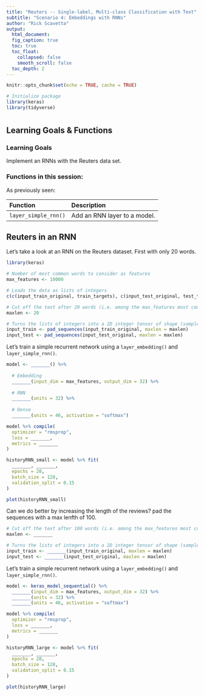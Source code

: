 ```yaml
---
title: "Reuters -- Single-label, Multi-class Classification with Text"
subtitle: "Scenario 4: Embeddings with RNNs"
author: "Rick Scavetta"
output:
  html_document:
  fig_caption: true
  toc: true
  toc_float:
    collapsed: false
    smooth_scroll: false
  toc_depth: 2
---
```


```r
knitr::opts_chunk$set(echo = TRUE, cache = TRUE)

# Initialize package
library(keras)
library(tidyverse)
```

# {.tabset .tabset-fade .tabset-pills}

## Learning Goals & Functions

### Learning Goals

Implement an RNNs with the Reuters data set.

### Functions in this session:

As previously seen:

| Function             | Description                  |
|:---------------------|:-----------------------------|
| `layer_simple_rnn()` | Add an RNN layer to a model. |

## Reuters in an RNN

Let's take a look at an RNN on the Reuters dataset. First with only 20 words.

```r

library(keras)

# Number of most common words to consider as features
max_features <- 10000

# Loads the data as lists of integers
c(c(input_train_original, train_targets), c(input_test_original, test_targets)) %<-% dataset_reuters(num_words = max_features)

# Cut off the text after 20 words (i.e. among the max_features most common words)
maxlen <- 20

# Turns the lists of integers into a 2D integer tensor of shape (samples, maxlen)
input_train <- pad_sequences(input_train_original, maxlen = maxlen)
input_test <- pad_sequences(input_test_original, maxlen = maxlen)
```

Let's train a simple recurrent network using a `layer_embedding()` and `layer_simple_rnn()`.

```r


model <- _______() %>%
  
  # Embedding
  _______(input_dim = max_features, output_dim = 32) %>%
  
  # RNN
  _______(units = 32) %>%
  
  # Dense
  _______(units = 46, activation = "softmax")

model %>% compile(
  optimizer = "rmsprop",
  loss = _______,
  metrics = _______
)

historyRNN_small <- model %>% fit(
  _______, _______,
  epochs = 20,
  batch_size = 128,
  validation_split = 0.15
)
```


```r
plot(historyRNN_small)
```

Can we do better by increasing the length of the reviews? pad the sequences with a max lenfth of 100.

```r

# Cut off the text after 100 words (i.e. among the max_features most common words)
maxlen <- _______

# Turns the lists of integers into a 2D integer tensor of shape (samples, maxlen)
input_train <- _______(input_train_original, maxlen = maxlen)
input_test <- _______(input_test_original, maxlen = maxlen)
```

Let's train a simple recurrent network using a `layer_embedding()` and `layer_simple_rnn()`.

```r
model <- keras_model_sequential() %>%
  _______(input_dim = max_features, output_dim = 32) %>%
  _______(units = 32) %>%
  _______(units = 46, activation = "softmax")

model %>% compile(
  optimizer = "rmsprop",
  loss = _______,
  metrics = _______
)

historyRNN_large <- model %>% fit(
  _______, _______,
  epochs = 20,
  batch_size = 128,
  validation_split = 0.15
)
```

```r
plot(historyRNN_large)
```

